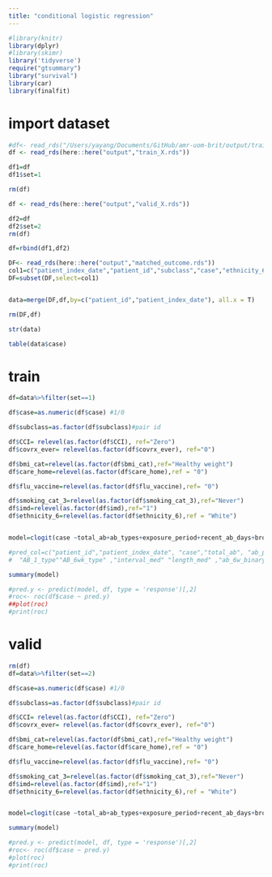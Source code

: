 ```yaml
---
title: "conditional logistic regression"
---
```


```r
#library(knitr)
library(dplyr)
#library(skimr)
library('tidyverse')
require("gtsummary")
library("survival")
library(car)
library(finalfit)
```

# import dataset
```r
#df<- read_rds("/Users/yayang/Documents/GitHub/amr-uom-brit/output/train_X.rds")
df <- read_rds(here::here("output","train_X.rds"))

df1=df
df1$set=1

rm(df)

df <- read_rds(here::here("output","valid_X.rds"))

df2=df
df2$set=2
rm(df)

df=rbind(df1,df2)
```

```r
DF<- read_rds(here::here("output","matched_outcome.rds"))
col1=c("patient_index_date","patient_id","subclass","case","ethnicity_6","bmi_cat","CCI","smoking_cat_3","imd","care_home","covrx_ever","flu_vaccine")
DF=subset(DF,select=col1)


data=merge(DF,df,by=c("patient_id","patient_index_date"), all.x = T)

rm(DF,df)

str(data)

table(data$case)
```


# train
```r
df=data%>%filter(set==1)

df$case=as.numeric(df$case) #1/0

df$subclass=as.factor(df$subclass)#pair id

df$CCI= relevel(as.factor(df$CCI), ref="Zero")
df$covrx_ever= relevel(as.factor(df$covrx_ever), ref="0")

df$bmi_cat=relevel(as.factor(df$bmi_cat),ref="Healthy weight")
df$care_home=relevel(as.factor(df$care_home),ref = "0")

df$flu_vaccine=relevel(as.factor(df$flu_vaccine),ref= "0")

df$smoking_cat_3=relevel(as.factor(df$smoking_cat_3),ref="Never")
df$imd=relevel(as.factor(df$imd),ref="1")
df$ethnicity_6=relevel(as.factor(df$ethnicity_6),ref = "White")


model=clogit(case ~total_ab+ab_types+exposure_period+recent_ab_days+broad_prop+interval_mean+interval_CV+length_mean+length_CV+prescribe_time_0+ CCI + covrx_ever + bmi_cat + care_home + flu_vaccine + smoking_cat_3 + imd+ ethnicity_6 + strata(subclass),df) 

#pred_col=c("patient_id","patient_index_date", "case","total_ab", "ab_prescriptions","ab_types","prescribe_times","exposure_period"  ,"recent_ab_days", "broad_prop" ,"broad_ab_prescriptions",  "interval_mean" , "interval_sd" , "interval_CV","length_mean", "length_sd", "length_CV", "prescribe_time_0","prescribe_time_1","prescribe_time_2","prescribe_time_3",col)
#  "AB_1_type""AB_6wk_type" ,"interval_med" "length_med" ,"ab_6w_binary" , "AB_6wk"

summary(model)

#pred.y <- predict(model, df, type = 'response')[,2]
#roc<- roc(df$case ~ pred.y)
##plot(roc)
#print(roc)
```


# valid
```r
rm(df)
df=data%>%filter(set==2)

df$case=as.numeric(df$case) #1/0

df$subclass=as.factor(df$subclass)#pair id

df$CCI= relevel(as.factor(df$CCI), ref="Zero")
df$covrx_ever= relevel(as.factor(df$covrx_ever), ref="0")

df$bmi_cat=relevel(as.factor(df$bmi_cat),ref="Healthy weight")
df$care_home=relevel(as.factor(df$care_home),ref = "0")

df$flu_vaccine=relevel(as.factor(df$flu_vaccine),ref= "0")

df$smoking_cat_3=relevel(as.factor(df$smoking_cat_3),ref="Never")
df$imd=relevel(as.factor(df$imd),ref="1")
df$ethnicity_6=relevel(as.factor(df$ethnicity_6),ref = "White")


model=clogit(case ~total_ab+ab_types+exposure_period+recent_ab_days+broad_prop+interval_mean+interval_CV+length_mean+length_CV+prescribe_time_0+ CCI + covrx_ever + bmi_cat + care_home + flu_vaccine + smoking_cat_3 + imd+ ethnicity_6 + strata(subclass),df) 

summary(model)
```

```r

#pred.y <- predict(model, df, type = 'response')[,2]
#roc<- roc(df$case ~ pred.y)
#plot(roc)
#print(roc)
```